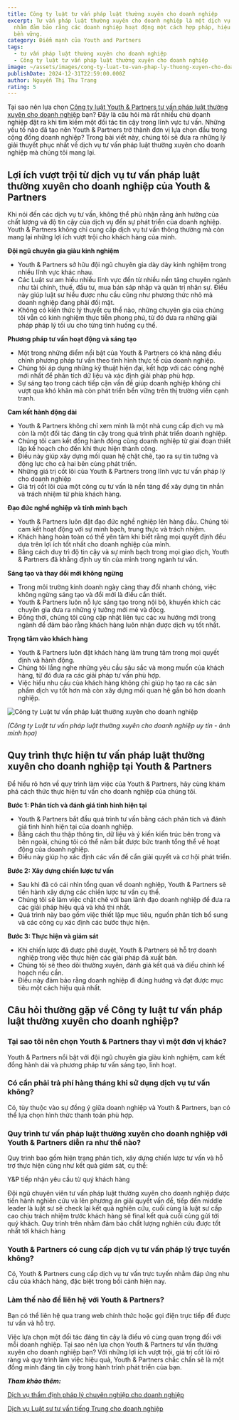 ```yaml
---
title: Công ty luật tư vấn pháp luật thường xuyên cho doanh nghiệp
excerpt: Tư vấn pháp luật thường xuyên cho doanh nghiệp là một dịch vụ thiết yếu
  nhằm đảm bảo rằng các doanh nghiệp hoạt động một cách hợp pháp, hiệu quả và
  bền vững.
category: Điểm mạnh của Youth and Partners
tags:
  - tư vấn pháp luật thường xuyên cho doanh nghiệp
  - Công ty luật tư vấn pháp luật thường xuyên cho doanh nghiệp
image: ~/assets/images/cong-ty-luat-tu-van-phap-ly-thuong-xuyen-cho-doanh-nghiep.jpg
publishDate: 2024-12-31T22:59:00.000Z
author: Nguyễn Thị Thu Trang
rating: 5
---
```

Tại sao nên lựa chọn [Công ty luật Youth & Partners tư vấn pháp luật thường xuyên cho doanh nghiệp](https://yplawfirm.vn/gioi-thieu#ho-so-nang-luc) bạn? Đây là câu hỏi mà rất nhiều chủ doanh nghiệp đặt ra khi tìm kiếm một đối tác tin cậy trong lĩnh vực tư vấn. Những yếu tố nào đã tạo nên Youth & Partners trở thành đơn vị lựa chọn đầu trong cộng đồng doanh nghiệp? Trong bài viết này, chúng tôi sẽ đưa ra những lý giải thuyết phục nhất về dịch vụ tư vấn pháp luật thường xuyên cho doanh nghiệp mà chúng tôi mang lại.

## Lợi ích vượt trội từ dịch vụ tư vấn pháp luật thường xuyên cho doanh nghiệp của Youth & Partners

Khi nói đến các dịch vụ tư vấn, không thể phủ nhận rằng ảnh hưởng của chất lượng và độ tin cậy của dịch vụ đến sự phát triển của doanh nghiệp. Youth & Partners không chỉ cung cấp dịch vụ tư vấn thông thường mà còn mang lại những lợi ích vượt trội cho khách hàng của mình.

**Đội ngũ chuyên gia giàu kinh nghiệm**

* Youth & Partners sở hữu đội ngũ chuyên gia dày dày kinh nghiệm trong nhiều lĩnh vực khác nhau.
* Các Luật sư am hiểu nhiều lĩnh vực đến từ nhiều nền tảng chuyên ngành như tài chính, thuế, đầu tư, mua bán sáp nhập và quản trị nhân sự. Điều này giúp luật sư hiểu được nhu cầu cũng như phương thức nhỏ mà doanh nghiệp đang phải đối mặt.
* Không có kiến ​​thức lý thuyết cụ thể nào, những chuyên gia của chúng tôi vẫn có kinh nghiệm thực tiễn phong phú, từ đó đưa ra những giải pháp pháp lý tối ưu cho từng tình huống cụ thể.

**Phương pháp tư vấn hoạt động và sáng tạo**

* Một trong những điểm nổi bật của Youth & Partners có khả năng điều chỉnh phương pháp tư vấn theo tình hình thực tế của doanh nghiệp.
* Chúng tôi áp dụng những kỹ thuật hiện đại, kết hợp với các công nghệ mới nhất để phân tích dữ liệu và xác định giải pháp phù hợp.
* Sự sáng tạo trong cách tiếp cận vấn đề giúp doanh nghiệp không chỉ vượt qua khó khăn mà còn phát triển bền vững trên thị trường viền cạnh tranh.

**Cam kết hành động dài**

* Youth & Partners không chỉ xem mình là một nhà cung cấp dịch vụ mà còn là một đối tác đáng tin cậy trong quá trình phát triển doanh nghiệp.
* Chúng tôi cam kết đồng hành động cùng doanh nghiệp từ giai đoạn thiết lập kế hoạch cho đến khi thực hiện thành công.
* Điều này giúp xây dựng mối quan hệ chặt chẽ, tạo ra sự tin tưởng và động lực cho cả hai bên cùng phát triển.
* Những giá trị cốt lõi của Youth & Partners trong lĩnh vực tư vấn pháp lý cho doanh nghiệp
* Giá trị cốt lõi của một công cụ tư vấn là nền tảng để xây dựng tin nhắn và trách nhiệm từ phía khách hàng.

**Đạo đức nghề nghiệp và tính minh bạch**

* Youth & Partners luôn đặt đạo đức nghề nghiệp lên hàng đầu. Chúng tôi cam kết hoạt động với sự minh bạch, trung thực và trách nhiệm.
* Khách hàng hoàn toàn có thể yên tâm khi biết rằng mọi quyết định đều dựa trên lợi ích tốt nhất cho doanh nghiệp của mình.
* Bằng cách duy trì độ tin cậy và sự minh bạch trong mọi giao dịch, Youth & Partners đã khẳng định uy tín của mình trong ngành tư vấn.

**Sáng tạo và thay đổi mới không ngừng**

* Trong môi trường kinh doanh ngày càng thay đổi nhanh chóng, việc không ngừng sáng tạo và đổi mới là điều cần thiết.
* Youth & Partners luôn nỗ lực sáng tạo trong nội bộ, khuyến khích các chuyên gia đưa ra những ý tưởng mới mẻ và độcg.
* Đồng thời, chúng tôi cũng cập nhật liên tục các xu hướng mới trong ngành để đảm bảo rằng khách hàng luôn nhận được dịch vụ tốt nhất.

**Trọng tâm vào khách hàng**

* Youth & Partners luôn đặt khách hàng làm trung tâm trong mọi quyết định và hành động.
* Chúng tôi lắng nghe những yêu cầu sâu sắc và mong muốn của khách hàng, từ đó đưa ra các giải pháp tư vấn phù hợp.
* Việc hiểu nhu cầu của khách hàng không chỉ giúp họ tạo ra các sản phẩm dịch vụ tốt hơn mà còn xây dựng mối quan hệ gắn bó hơn doanh nghiệp.

![Công ty Luật tư vấn pháp luật thường xuyên cho doanh nghiệp ](~/assets/images/cong-ty-luat-tu-van-phap-luat-thuong-xuyen-cho-doanh-nghiêp-so-1.jpg "Công ty Luật tư vấn pháp luật thường xuyên cho doanh nghiệp")

*(Công ty Luật tư vấn pháp luật thường xuyên cho doanh nghiệp uy tín - ảnh minh họa)*

## Quy trình thực hiện tư vấn pháp luật thường xuyên cho doanh nghiệp tại Youth & Partners

Để hiểu rõ hơn về quy trình làm việc của Youth & Partners, hãy cùng khám phá cách thức thực hiện tư vấn cho doanh nghiệp của chúng tôi.

**Bước 1: Phân tích và đánh giá tình hình hiện tại**

* Youth & Partners bắt đầu quá trình tư vấn bằng cách phân tích và đánh giá tình hình hiện tại của doanh nghiệp.
* Bằng cách thu thập thông tin, dữ liệu và ý kiến ​​kiến ​​trúc bên trong và bên ngoài, chúng tôi có thể nắm bắt được bức tranh tổng thể về hoạt động của doanh nghiệp.
* Điều này giúp họ xác định các vấn đề cần giải quyết và cơ hội phát triển.

**Bước 2: Xây dựng chiến lược tư vấn**

* Sau khi đã có cái nhìn tổng quan về doanh nghiệp, Youth & Partners sẽ tiến hành xây dựng các chiến lược tư vấn cụ thể.
* Chúng tôi sẽ làm việc chặt chẽ với ban lãnh đạo doanh nghiệp để đưa ra các giải pháp hiệu quả và khả thi nhất.
* Quá trình này bao gồm việc thiết lập mục tiêu, nguồn phân tích bổ sung và các công cụ xác định các bước thực hiện.

**Bước 3: Thực hiện và giám sát**

* Khi chiến lược đã được phê duyệt, Youth & Partners sẽ hỗ trợ doanh nghiệp trong việc thực hiện các giải pháp đã xuất bản.
* Chúng tôi sẽ theo dõi thường xuyên, đánh giá kết quả và điều chỉnh kế hoạch nếu cần.
* Điều này đảm bảo rằng doanh nghiệp đi đúng hướng và đạt được mục tiêu một cách hiệu quả nhất.

## Câu hỏi thường gặp về Công ty luật tư vấn pháp luật thường xuyên cho doanh nghiệp?

### Tại sao tôi nên chọn Youth & Partners thay vì một đơn vị khác?

Youth & Partners nổi bật với đội ngũ chuyên gia giàu kinh nghiệm, cam kết đồng hành dài và phương pháp tư vấn sáng tạo, linh hoạt.

### Có cần phải trả phí hàng tháng khi sử dụng dịch vụ tư vấn không?

Có, tùy thuộc vào sự đồng ý giữa doanh nghiệp và Youth & Partners, bạn có thể lựa chọn hình thức thanh toán phù hợp.

### Quy trình tư vấn pháp luật thường xuyên cho doanh nghiệp với Youth & Partners diễn ra như thế nào?

Quy trình bao gồm hiện trạng phân tích, xây dựng chiến lược tư vấn và hỗ trợ thực hiện cũng như kết quả giám sát, cụ thể:

Y&P tiếp nhận yêu cầu từ quý khách hàng

Đội ngũ chuyên viên tư vấn pháp luật thường xuyên cho doanh nghiệp được tiến hành nghiên cứu và lên phương án giải quyết vấn đề, tiếp đến middle leader là luật sư sẽ check lại kết quả nghiên cứu, cuối cùng là luật sư cấp cao chịu trách nhiệm trước khách hàng sẽ final kết quả cuối cùng gửi tới quý khách. Quy trình trên nhằm đảm bảo chất lượng nghiên cứu được tốt nhất tới khách hàng

### **Youth & Partners có cung cấp dịch vụ tư vấn pháp lý trực tuyến không?**

Có, Youth & Partners cung cấp dịch vụ tư vấn trực tuyến nhằm đáp ứng nhu cầu của khách hàng, đặc biệt trong bối cảnh hiện nay.

### **Làm thế nào để liên hệ với Youth & Partners?**

Bạn có thể liên hệ qua trang web chính thức hoặc gọi điện trực tiếp để được tư vấn và hỗ trợ.

Việc lựa chọn một đối tác đáng tin cậy là điều vô cùng quan trọng đối với mỗi doanh nghiệp. Tại sao nên lựa chọn Youth & Partners tư vấn thường xuyên cho doanh nghiệp bạn? Với những lợi ích vượt trội, giá trị cốt lõi rõ ràng và quy trình làm việc hiệu quả, Youth & Partners chắc chắn sẽ là một đồng minh đáng tin cậy trong hành trình phát triển của bạn.

***Tham khảo thêm:*** 

[Dịch vụ thẩm định pháp lý chuyên nghiệp cho doanh nghiệp](https://yplawfirm.vn/dich-vu-danh-gia/dich-vu-tham-dinh-phap-ly-chuyen-nghiep-cho-doanh-nghiep)

[Dịch vụ Luật sư tư vấn tiếng Trung cho doanh nghiệp](https://yplawfirm.vn/dau-tu-nuoc-ngoai/dich-vu-luat-su-tu-van-tieng-trung-cho-doanh-nghiep)[](https://yplawfirm.vn/dau-tu-nuoc-ngoai/dich-vu-luat-su-tu-van-tieng-trung-cho-doanh-nghiep)
